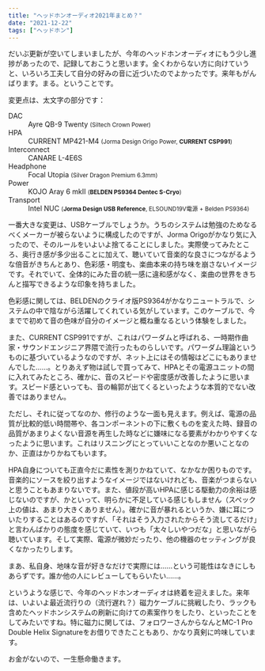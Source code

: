 ```yaml
---
title: "ヘッドホンオーディオ2021年まとめ？"
date: "2021-12-22"
tags: ["ヘッドホン"]
---
```


だいぶ更新が空いてしまいましたが、今年のヘッドホンオーディオにもう少し進捗があったので、記録しておこうと思います。全くわからない方に向けていうと、いろいろ工夫して自分の好みの音に近づいたのでよかったです。来年もがんばります。まる。ということです。

変更点は、太文字の部分です：

<dl>
<dt>DAC</dt>
<dd>Ayre QB-9 Twenty <small>(Siltech Crown Power)</small></dd>
<dt>HPA</dt>
<dd>CURRENT MP421-M4 <small>(Jorma Design Origo Power, <strong>CURRENT CSP991</strong>)</small></dd>
<dt>Interconnect</dt>
<dd>CANARE L-4E6S</dd>
<dt>Headphone</dt>
<dd>Focal Utopia <small>(Silver Dragon Premium 6.3mm)</small></dd>
<dt>Power</dt>
<dd>KOJO Aray 6 mkII <small>(<strong>BELDEN PS9364 Dentec S-Cryo</strong>)</small></dd>
<dt>Transport</dt>
<dd>Intel NUC <small>(<strong>Jorma Design USB Reference</strong>, ELSOUND19V電源 + Belden PS9364)</small></dd>
</dl>

一番大きな変更は、USBケーブルでしょうか。うちのシステムは勉強のためなるべくメーカーが被らないように構成したのですが、Jorma Origoがかなり気に入ったので、そのルールをいよいよ捨てることにしました。実際使ってみたところ、奥行き感が多少出ることに加えて、聴いていて音楽的な良さにつながるような倍音がきちんとあり、色彩感・明度も、楽曲本来の持ち味を崩さないイメージです。それでいて、全体的にみた音の統一感に違和感がなく、楽曲の世界をきちんと描写できるような印象を持ちました。

色彩感に関しては、BELDENのクライオ版PS9364がかなりニュートラルで、システムの中で陰ながら活躍してくれている気がしています。このケーブルで、今までで初めて音の色味が自分のイメージと概ね重なるという体験をしました。

また、CURRENT CSP991ですが、これはパワーダムと呼ばれる、一時期作曲家・サウンドエンジニア界隈で流行ったものらしいです。パワーダム理論というものに基づいているようなのですが、ネット上にはその情報はどこにもありませんでした……。とりあえず物は試しで買ってみて、HPAとその電源ユニットの間に入れてみたところ、確かに、音のスピードや密度感が改善したように思います。スピード感といっても、音の輪郭が出てくるといったような本質的でない改善ではありません。

ただし、それに従ってなのか、修行のような一面も見えます。例えば、電源の品質が比較的低い時間帯や、各コンポーネントの下に敷くものを変えた時、録音の品質があまりよくない音源を再生した時などに嫌味になる要素がわかりやすくなったように思います。これはリスニングにとっていいことなのか悪いことなのか、正直はかりかねてもいます。

HPA自身についても正直今だに素性を測りかねていて、なかなか困りものです。音楽的にソースを絞り出すようなイメージではないけれども、音楽がつまらないと思うこともあまりないです。また、値段が高いHPAに感じる駆動力の余裕は感じないのですが、かといって、明らかに不足している感じもしません（スペック上の値は、あまり大きくありません）。確かに音が暴れるというか、嫌に耳についたりすることはあるのですが、「それはそう入力されたからそう流してるだけ」と言わんばかりの態度を感じていて、いつも「太々しいやつだな」と思いながら聴いています。そして実際、電源が微妙だったり、他の機器のセッティングが良くなかったりします。

まあ、私自身、地味な音が好きなだけで実際には……という可能性はなきにしもあらずです。誰か他の人にレビューしてもらいたい……。

というような感じで、今年のヘッドホンオーディオは終着を迎えました。来年は、いよいよ最近流行りの（流行遅れ？）磁力ケーブルに挑戦したり、ラックも含めたヘッドホンシステムの刷新に向けての素案作りをしたり、といったことをしてみたいですね。特に磁力に関しては、フォロワーさんからなんとMC-1 Pro Double Helix Signatureをお借りできたこともあり、かなり真剣に吟味しています。

お金がないので、一生懸命働きます。